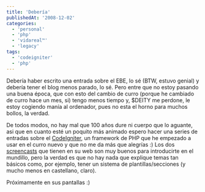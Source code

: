 ```yaml
---
title: 'Debería'
publishedAt: '2008-12-02'
categories:
  - 'personal'
  - 'php'
  - 'vidareal™'
  - 'legacy'
tags:
  - 'codeigniter'
  - 'php'
---
```


Debería haber escrito una entrada sobre el EBE, lo sé (BTW, estuvo genial) y debería tener el blog menos parado, lo sé. Pero entre que no estoy pasando una buena época, que con esto del cambio de curro (porque he cambiado de curro hace un mes, si) tengo menos tiempo y, $DEITY me perdone, le estoy cogiendo manía al ordenador, pues no esta el horno para muchos bollos, la verdad.

De todos modos, no hay mal que 100 años dure ni cuerpo que lo aguante, asi que en cuanto esté un poquito más animado espero hacer una series de entradas sobre el [CodeIgniter](http://codeigniter.com/), un framework de PHP que he empezado a usar en el curro nuevo y que no me da más que alegrías :) Los dos [screencasts](http://codeigniter.com/tutorials/) que tienen en su web son muy buenos para introducirte en el mundillo, pero la verdad es que no hay nada que explique temas tan básicos como, por ejemplo, tener un sistema de plantillas/secciones (y mucho menos en castellano, claro).

Próximamente en sus pantallas :)
